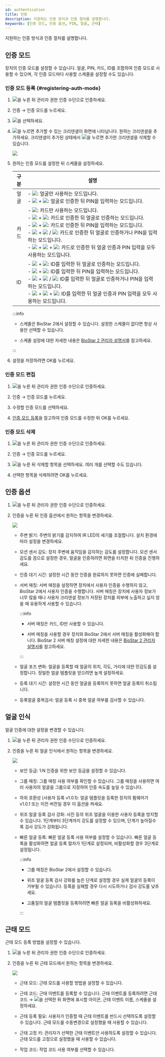 ```yaml
---
id: authentication
title: 인증
description: 지원하는 인증 방식과 인증 절차를 설명합니다.
keywords: [인증 모드, 인증 옵션, PIN, 얼굴, 근태]
---
```


지원하는 인증 방식과 인증 절차를 설명합니다.

## 인증 모드

장치의 인증 모드를 설정할 수 있습니다. <Cmd>얼굴</Cmd>, <Cmd>PIN</Cmd>, <Cmd>카드</Cmd>, <Cmd>ID</Cmd>를 조합하여 인증 모드로 사용할 수 있으며, 각 인증 모드마다 사용할 스케줄을 설정할 수도 있습니다.

### 인증 모드 등록 {#registering-auth-mode}

1. <Image src='/img/common/ico-menu2.svg' ico alone />을 누른 뒤 관리자 권한 인증 수단으로 인증하세요.

1. <Cmd>인증</Cmd> → <Cmd>인증 모드</Cmd>를 누르세요.

1. <Image src='/img/common/ico-add2.svg' ico alone />을 선택하세요.

1. <Image src='/img/common/ico-add3.svg' ico alone />을 누르면 추가할 수 있는 크리덴셜이 화면에 나타납니다. 원하는 크리덴셜을 추가하세요. 크리덴셜이 추가된 상태에서 <Image src='/img/common/ico-cancel1.svg' ico alone />을 누르면 추가한 크리덴셜을 삭제할 수 있습니다.

    <Image src='/img/device/fs2-auth-mode.png' className='none' />

1. 원하는 인증 모드를 설정한 뒤 <Cmd>스케줄</Cmd>을 설정하세요.

    <div className='overflow-x'>

    | 구분 | 설명 |
    | :--: | -- |
    | 얼굴 | - <Image src='/img/common/ico-authmode-face-fs2.png' ico alone />: 얼굴만 사용하는 모드입니다.<br/>- <Image src='/img/common/ico-authmode-face-fs2.png' ico alone /> + <Image src='/img/common/ico-authmode-pin-bs2a.png' ico alone />: 얼굴로 인증한 뒤 PIN을 입력하는 모드입니다. |
    | 카드 | - <Image src='/img/common/ico-authmode-card-bs2a.png' ico alone />: 카드만 사용하는 모드입니다.<br/>- <Image src='/img/common/ico-authmode-card-bs2a.png' ico alone /> + <Image src='/img/common/ico-authmode-face-fs2.png' ico alone />: 카드로 인증한 뒤 얼굴로 인증하는 모드입니다.<br/>- <Image src='/img/common/ico-authmode-card-bs2a.png' ico alone /> + <Image src='/img/common/ico-authmode-pin-bs2a.png' ico alone />: 카드로 인증한 뒤 PIN을 입력하는 모드입니다.<br/>- <Image src='/img/common/ico-authmode-card-bs2a.png' ico alone /> + <Image src='/img/common/ico-authmode-face-fs2.png' ico alone /> / <Image src='/img/common/ico-authmode-pin-bs2a.png' ico alone />: 카드로 인증한 뒤 얼굴로 인증하거나 PIN을 입력하는 모드입니다.<br/>- <Image src='/img/common/ico-authmode-card-bs2a.png' ico alone /> + <Image src='/img/common/ico-authmode-face-fs2.png' ico alone /> + <Image src='/img/common/ico-authmode-pin-bs2a.png' ico alone />: 카드로 인증한 뒤 얼굴 인증과 PIN 입력을 모두 사용하는 모드입니다. |
    | ID | - <Image src='/img/common/ico-authmode-id-bs2a.png' ico alone /> + <Image src='/img/common/ico-authmode-face-fs2.png' ico alone />: ID를 입력한 뒤 얼굴로 인증하는 모드입니다.<br/>- <Image src='/img/common/ico-authmode-id-bs2a.png' ico alone /> + <Image src='/img/common/ico-authmode-pin-bs2a.png' ico alone />: ID를 입력한 뒤 PIN을 입력하는 모드입니다.<br/>- <Image src='/img/common/ico-authmode-id-bs2a.png' ico alone /> + <Image src='/img/common/ico-authmode-face-fs2.png' ico alone /> / <Image src='/img/common/ico-authmode-pin-bs2a.png' ico alone />: ID를 입력한 뒤 얼굴로 인증하거나 PIN을 입력하는 모드입니다.<br/>- <Image src='/img/common/ico-authmode-id-bs2a.png' ico alone /> + <Image src='/img/common/ico-authmode-face-fs2.png' ico alone /> + <Image src='/img/common/ico-authmode-pin-bs2a.png' ico alone />: ID를 입력한 뒤 얼굴 인증과 PIN 입력을 모두 사용하는 모드입니다. |

    </div>

    :::info

    * <Cmd>스케줄</Cmd>은 BioStar 2에서 설정할 수 있습니다. 설정한 스케줄이 없다면 <Cmd>항상 사용</Cmd>만 선택할 수 있습니다.

    * <Cmd>스케줄</Cmd> 설정에 대한 자세한 내용은 [BioStar 2 관리자 설명서](../../platform/biostar_x/settings-schedule)를 참고하세요.

    :::

1. 설정을 저장하려면 <Cmd>OK</Cmd>를 누르세요.

### 인증 모드 편집

1. <Image src='/img/common/ico-menu2.svg' ico alone />을 누른 뒤 관리자 권한 인증 수단으로 인증하세요.

1. <Cmd>인증</Cmd> → <Cmd>인증 모드</Cmd>를 누르세요.

1. 수정할 인증 모드를 선택하세요.

1. [인증 모드 등록](#registering-auth-mode)을 참고하여 인증 모드를 수정한 뒤 <Cmd>OK</Cmd>를 누르세요.

### 인증 모드 삭제

1. <Image src='/img/common/ico-menu2.svg' ico alone />을 누른 뒤 관리자 권한 인증 수단으로 인증하세요.

1. <Cmd>인증</Cmd> → <Cmd>인증 모드</Cmd>를 누르세요.

1. <Image src='/img/common/ico-delete.svg' ico alone />을 누른 뒤 삭제할 항목을 선택하세요. 여러 개를 선택할 수도 있습니다.

1. 선택한 항목을 삭제하려면 <Cmd>OK</Cmd>를 누르세요.

## 인증 옵션

1. <Image src='/img/common/ico-menu2.svg' ico alone />을 누른 뒤 관리자 권한 인증 수단으로 인증하세요.

1. <Cmd>인증</Cmd>을 누른 뒤 <Cmd>인증 옵션</Cmd>에서 원하는 항목을 변경하세요.

    <Image src='/img/device/fs2-auth-option.png' className='none' />

    * <Cmd>주변 밝기</Cmd>: 주변의 밝기를 감지하여 IR LED의 세기를 조절합니다. 설치 환경에 따라 설정을 변경하세요.

    * <Cmd>모션 센서 감도</Cmd>: 장치 주변에 움직임을 감지하는 감도를 설정합니다. <Cmd>모션 센서 감도</Cmd>를 <Cmd>끔</Cmd>으로 설정한 경우, 얼굴을 인증하려면 화면을 터치한 뒤 인증을 진행하세요.

    * <Cmd>인증 대기 시간</Cmd>: 설정한 시간 동안 인증을 완료하지 못하면 인증에 실패합니다.

    * <Cmd>서버 매칭</Cmd>: 서버 매칭을 설정하면 장치에서 사용자 인증을 수행하지 않고, BioStar 2에서 사용자 인증을 수행합니다. 서버 매칭은 장치에 사용자 정보가 너무 많을 때나 사용자 크리덴셜 정보가 저장된 장치를 외부에 노출하고 싶지 않을 때 유용하게 사용할 수 있습니다.

      :::info

      * <Cmd>서버 매칭</Cmd>은 카드, ID만 사용할 수 있습니다.

      * <Cmd>서버 매칭</Cmd>을 사용할 경우 장치와 BioStar 2에서 서버 매칭을 활성화해야 합니다. BioStar 2 서버 매칭 설정에 대한 자세한 내용은 [BioStar 2 관리자 설명서](../../platform/biostar_x/settings-server-server#servermatching)를 참고하세요.

      :::

    * <Cmd>얼굴 포즈 변화</Cmd>: 얼굴을 등록할 때 얼굴의 위치, 각도, 거리에 대한 민감도를 설정합니다. 정밀한 얼굴 템플릿을 얻으려면 높게 설정하세요.

    * <Cmd>등록 대기 시간</Cmd>: 설정한 시간 동안 얼굴을 등록하지 못하면 얼굴 등록이 취소됩니다.

    * <Cmd>등록얼굴 중복검사</Cmd>: 얼굴 등록 시 중복 얼굴 여부를 검사할 수 있습니다.

## 얼굴 인식

얼굴 인증에 대한 설정을 변경할 수 있습니다.

1. <Image src='/img/common/ico-menu2.svg' ico alone />을 누른 뒤 관리자 권한 인증 수단으로 인증하세요.

1. <Cmd>인증</Cmd>을 누른 뒤 <Cmd>얼굴 인식</Cmd>에서 원하는 항목을 변경하세요.

    <Image src='/img/device/fs2-auth.png' className='none' />

    * <Cmd>보안 등급</Cmd>: 1:N 인증을 위한 보안 등급을 설정할 수 있습니다.

    * <Cmd>그룹 매칭</Cmd>: 그룹 매칭 사용 여부를 확인할 수 있습니다. 그룹 매칭을 사용하면 여러 사용자의 얼굴을 그룹으로 지정하여 인증 속도를 높일 수 있습니다.

    * <Cmd>하위 호환성 (사용자 등록 v1.0.1)</Cmd>: 얼굴 템플릿을 등록한 장치의 펌웨어가 v1.0.1 또는 이전 버전일 경우 이 옵션을 켜세요.

    * <Cmd>위조 얼굴 등록 검사 강화</Cmd>: 사진 등의 위조 얼굴을 이용한 사용자 등록을 방지할 수 있습니다. <Cmd>1단계</Cmd>부터 <Cmd>3단계</Cmd>까지 강도를 설정할 수 있으며, 단계가 높아질수록 검사 강도가 강화됩니다.

    * <Cmd>빠른 얼굴 등록</Cmd>: 빠른 얼굴 등록 사용 여부를 설정할 수 있습니다. 빠른 얼굴 등록을 활성화하면 얼굴 등록 절차가 1단계로 설정되며, 비활성화할 경우 3단계로 설정됩니다.

      :::info

      * <Cmd>그룹 매칭</Cmd>은 BioStar 2에서 설정할 수 있습니다.

      * <Cmd>위조 얼굴 등록 검사 강화</Cmd>를 높은 단계로 설정할 경우 실제 얼굴의 등록이 거부될 수 있습니다. 등록을 실패할 경우 다시 시도하거나 검사 강도를 낮추세요.

      * 고품질의 얼굴 템플릿을 등록하려면 <Cmd>빠른 얼굴 등록</Cmd>을 비활성화하세요.

      :::

## 근태 모드

근태 모드 등록 방법을 설정할 수 있습니다.

1. <Image src='/img/common/ico-menu2.svg' ico alone />을 누른 뒤 관리자 권한 인증 수단으로 인증하세요.

1. <Cmd>인증</Cmd>을 누른 뒤 <Cmd>근태 모드</Cmd>에서 원하는 항목을 변경하세요.

    <Image src='/img/device/fs2-auth1.png' className='none' />

    * <Cmd>근태 모드</Cmd>: 근태 모드를 사용할 방법을 설정할 수 있습니다.

    * <Cmd>근태 코드</Cmd>: 근태 이벤트를 등록할 수 있습니다. 근태 이벤트를 등록하려면 <Cmd>근태 코드</Cmd> → <Image src='/img/common/ico-add2.svg' ico alone />을 선택한 뒤 화면에 표시할 아이콘, <Cmd>근태 이벤트 이름</Cmd>, <Cmd>스케줄</Cmd>을 설정하세요.

    * <Cmd>근태 등록 필요</Cmd>: 사용자가 인증할 때 근태 이벤트를 반드시 선택하도록 설정할 수 있습니다. <Cmd>근태 모드</Cmd>를 <Cmd>수동변경</Cmd>으로 설정했을 때 사용할 수 있습니다.

    * <Cmd>근태 고정 키</Cmd>: 관리자가 선택한 근태 이벤트만 사용하도록 설정할 수 있습니다. <Cmd>근태 모드</Cmd>를 <Cmd>고정</Cmd>으로 설정했을 때 사용할 수 있습니다.

    * <Cmd>작업 코드</Cmd>: 작업 코드 사용 여부를 선택할 수 있습니다.